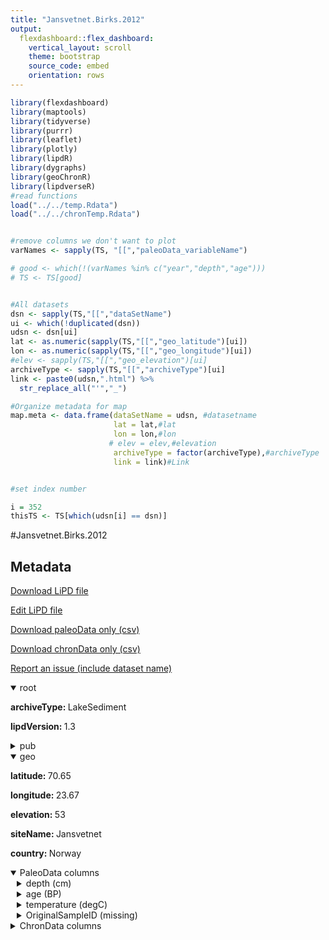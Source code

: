```yaml
---
title: "Jansvetnet.Birks.2012"
output: 
  flexdashboard::flex_dashboard:
    vertical_layout: scroll
    theme: bootstrap
    source_code: embed
    orientation: rows
---
```


```r
library(flexdashboard)
library(maptools)
library(tidyverse)
library(purrr)
library(leaflet)
library(plotly)
library(lipdR)
library(dygraphs)
library(geoChronR)
library(lipdverseR)
#read functions
load("../../temp.Rdata")
load("../../chronTemp.Rdata")


#remove columns we don't want to plot
varNames <- sapply(TS, "[[","paleoData_variableName")

# good <- which(!(varNames %in% c("year","depth","age")))
# TS <- TS[good]


#All datasets
dsn <- sapply(TS,"[[","dataSetName")
ui <- which(!duplicated(dsn))
udsn <- dsn[ui]
lat <- as.numeric(sapply(TS,"[[","geo_latitude")[ui])
lon <- as.numeric(sapply(TS,"[[","geo_longitude")[ui])
#elev <- sapply(TS,"[[","geo_elevation")[ui]
archiveType <- sapply(TS,"[[","archiveType")[ui]
link <- paste0(udsn,".html") %>% 
  str_replace_all("'","_")

#Organize metadata for map
map.meta <- data.frame(dataSetName = udsn, #datasetname
                       lat = lat,#lat
                       lon = lon,#lon
                      # elev = elev,#elevation
                       archiveType = factor(archiveType),#archiveType
                       link = link)#Link


#set index number

i = 352
thisTS <- TS[which(udsn[i] == dsn)]
```
#Jansvetnet.Birks.2012

Metadata {.sidebar}
-------------------------------------
[Download LiPD file](Jansvetnet.Birks.2012.lpd)
            

[Edit LiPD file](http://lipd.net/playground?source=http://lipdverse.org/globalHolocene/0_25_5/Jansvetnet.Birks.2012.lpd)
            

[Download paleoData only (csv)](Jansvetnet.Birks.2012.csv)
            

[Download chronData only (csv)](Jansvetnet.Birks.2012-chron.csv)
            

[Report an issue (include dataset name)](https://github.com/nickmckay/LiPDverse/issues)

<details open style="margin-left: 0px">
<summary>root</summary>
<p style="margin-left: 0px"><strong>archiveType: </strong>LakeSediment
<p style="margin-left: 0px"><strong>lipdVersion: </strong>1.3
</details>
<details>
<summary>pub</summary>
<details style="margin-left: 10px">
<summary>pub1</summary>
<p style="margin-left: 10px"><strong>author: </strong>list(list(name = "Birks, Hilary H."), list(name = "Jones, Vivienne J."), list(name = "Brooks, Stephen J."), list(name = "Birks, H. John B."), list(name = "Telford, Richard J."), list(name = "Juggins, Stephen"), list(name = "Peglar, Sylvia M."))
<p style="margin-left: 10px"><strong>journal: </strong>Quaternary Science Reviews
<p style="margin-left: 10px"><strong>volume: </strong>33
<p style="margin-left: 10px"><strong>title: </strong>From cold to cool in northernmost Norway: Lateglacial and early Holocene multi-proxy environmental and climate reconstructions from Jansvatnet, Hammerfest
</details>
<details style="margin-left: 10px">
<summary>pub2</summary>
<p style="margin-left: 10px"><strong>author: </strong>list(list(name = NA))
</details>
</details>
<details open style="margin-left: 0px">
<summary>geo</summary>
<p style="margin-left: 0px"><strong>latitude: </strong>70.65
<p style="margin-left: 0px"><strong>longitude: </strong>23.67
<p style="margin-left: 0px"><strong>elevation: </strong>53
<p style="margin-left: 0px"><strong>siteName: </strong>Jansvetnet
<p style="margin-left: 0px"><strong>country: </strong>Norway
</details>
<details open>
<summary>PaleoData columns</summary>
<details style="margin-left: 10px">
<summary>depth (cm)</summary>
<p style="margin-left: 10px"><strong>TSid: </strong>R4rqZS5CBwf
<p style="margin-left: 10px"><strong>variableName: </strong>depth
<p style="margin-left: 10px"><strong>units: </strong>cm
</details>
<details style="margin-left: 10px">
<summary>age (BP)</summary>
<p style="margin-left: 10px"><strong>TSid: </strong>RHd6riJLORf
<p style="margin-left: 10px"><strong>variableName: </strong>age
<p style="margin-left: 10px"><strong>units: </strong>BP
</details>
<details style="margin-left: 10px">
<summary>temperature (degC)</summary>
<p style="margin-left: 10px"><strong>TSid: </strong>RLmPy4MZzU4
<p style="margin-left: 10px"><strong>variableName: </strong>temperature
<p style="margin-left: 10px"><strong>units: </strong>degC
<p style="margin-left: 10px"><strong>useInGlobalTemperatureAnalysis: </strong>FALSE
<details>
<summary>interpretation</summary>
<details style="margin-left: 20px">
<summary>1</summary>
<p style="margin-left: 20px"><strong>direction: </strong>positive
<p style="margin-left: 20px"><strong>scope: </strong>climate
<p style="margin-left: 20px"><strong>seasonality: </strong>7
<p style="margin-left: 20px"><strong>variable: </strong>T
</details>
</details>
</details>
<details style="margin-left: 10px">
<summary>OriginalSampleID (missing)</summary>
<p style="margin-left: 10px"><strong>TSid: </strong>Rz6iP9drTsa
<p style="margin-left: 10px"><strong>variableName: </strong>OriginalSampleID
<p style="margin-left: 10px"><strong>units: </strong>missing
<p style="margin-left: 10px"><strong>useInGlobalTemperatureAnalysis: </strong>FALSE
</details>
<details>
<summary>ChronData columns</summary>
<details style="margin-left: 10px">
<summary>OriginalDateID ()</summary>
<p style="margin-left: 10px"><strong>TSid: </strong>RxPKWDga6Y0
<p style="margin-left: 10px"><strong>variableName: </strong>OriginalDateID
</details>
<details style="margin-left: 10px">
<summary>TopDepthofDate (cm)</summary>
<p style="margin-left: 10px"><strong>TSid: </strong>RspULySkxch
<p style="margin-left: 10px"><strong>variableName: </strong>TopDepthofDate
<p style="margin-left: 10px"><strong>units: </strong>cm
</details>
<details style="margin-left: 10px">
<summary>BottomDepthofDate (cm)</summary>
<p style="margin-left: 10px"><strong>TSid: </strong>RhJwewQlEO9
<p style="margin-left: 10px"><strong>variableName: </strong>BottomDepthofDate
<p style="margin-left: 10px"><strong>units: </strong>cm
</details>
<details style="margin-left: 10px">
<summary>DateType ()</summary>
<p style="margin-left: 10px"><strong>TSid: </strong>RDRyZ4C8KeV
<p style="margin-left: 10px"><strong>variableName: </strong>DateType
</details>
<details style="margin-left: 10px">
<summary>DateBP ()</summary>
<p style="margin-left: 10px"><strong>TSid: </strong>RFoNmC4BP6N
<p style="margin-left: 10px"><strong>variableName: </strong>DateBP
</details>
<details style="margin-left: 10px">
<summary>Uncertaintyplus ()</summary>
<p style="margin-left: 10px"><strong>TSid: </strong>RdGhspZJwrf
<p style="margin-left: 10px"><strong>variableName: </strong>Uncertaintyplus
</details>
<details style="margin-left: 10px">
<summary>IncludeYN ()</summary>
<p style="margin-left: 10px"><strong>TSid: </strong>R0iWEKNd4KN
<p style="margin-left: 10px"><strong>variableName: </strong>IncludeYN
</details>
<details style="margin-left: 10px">
<summary>AdditionalNotes ()</summary>
<p style="margin-left: 10px"><strong>TSid: </strong>RKZh76o9TCi
<p style="margin-left: 10px"><strong>variableName: </strong>AdditionalNotes
</details>

Row {.tabset .tabset-fade}
-----------------------------------------------------------------------

### Sitemap

```r
  map.meta.split <- split(map.meta, map.meta$archiveType)


factpal <- colorFactor("Paired",map.meta$archiveType)
buff <- 15
l <- leaflet() %>% 
  addTiles() %>% 
  fitBounds(map.meta$lon[i]-buff,map.meta$lat[i]-buff,map.meta$lon[i]+buff,map.meta$lat[i]+buff)
  

  
  
names(map.meta.split) %>%
  purrr::walk( function(df) {
    l <<- l %>%
      addMarkers(data=map.meta.split[[df]],
                 lng=~lon, lat=~lat,
                 label=~as.character(archiveType),
                 popup=~paste(str_c('Dataset: <a href="',link,'">',dataSetName,'</a>'),
                                 # str_c("Elevation: ",elev),
                                  str_c("Archive Type: ",archiveType),
                                  sep = "<br>"),
                 group = df,
                 clusterOptions = markerClusterOptions(removeOutsideVisibleBounds = F),
                 labelOptions = labelOptions(noHide = F,
                                             direction = 'auto'))
  })

l %>%
  addLayersControl(position = "bottomleft",
    overlayGroups = names(map.meta.split),
    options = layersControlOptions(collapsed = FALSE,
                                   opacity = 0.8)
  )
```

### Search the LiPDverse (Beta! doesn't work well yet)
```r
#Add google search bar
htmltools::includeHTML("../../googleSearchChunk.html")
```


Row {.tabset .tabset-fade}
-----------------------------------------------------------------------

### temperature (degC)
```r
plotCol(thisTS,ind = 4)
```

### OriginalSampleID (missing)
```r
plotCol(thisTS,ind = 1)
```

Row {.tabset .tabset-fade}
-----------------------------------------------------------------------

### OriginalDateID ()
```r
plotCol(chronTS,ind = 1)
```

### TopDepthofDate (cm)
```r
plotCol(chronTS,ind = 2)
```

### BottomDepthofDate (cm)
```r
plotCol(chronTS,ind = 3)
```

### DateType ()
```r
plotCol(chronTS,ind = 4)
```

### DateBP ()
```r
plotCol(chronTS,ind = 5)
```

### Uncertaintyplus ()
```r
plotCol(chronTS,ind = 6)
```

### IncludeYN ()
```r
plotCol(chronTS,ind = 7)
```

### AdditionalNotes ()
```r
plotCol(chronTS,ind = 8)
```
